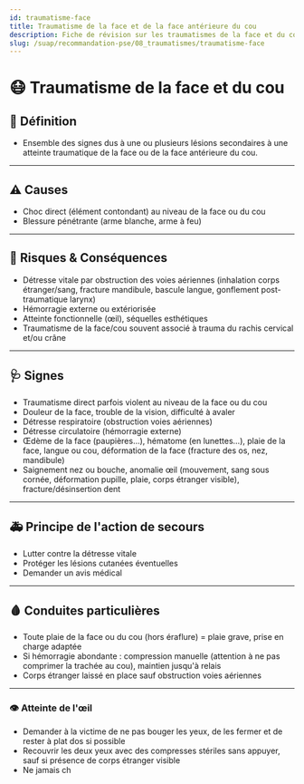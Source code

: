 ---
id: traumatisme-face
title: Traumatisme de la face et de la face antérieure du cou
description: Fiche de révision sur les traumatismes de la face et du cou
slug: /suap/recommandation-pse/08_traumatismes/traumatisme-face
---


# 😷 Traumatisme de la face et du cou

## 📝 Définition

- Ensemble des signes dus à une ou plusieurs lésions secondaires à une atteinte traumatique de la face ou de la face antérieure du cou.

---

## ⚠️ Causes

- Choc direct (élément contondant) au niveau de la face ou du cou
- Blessure pénétrante (arme blanche, arme à feu)

---

## 🚨 Risques & Conséquences

- Détresse vitale par obstruction des voies aériennes (inhalation corps étranger/sang, fracture mandibule, bascule langue, gonflement post-traumatique larynx)
- Hémorragie externe ou extériorisée
- Atteinte fonctionnelle (œil), séquelles esthétiques
- Traumatisme de la face/cou souvent associé à trauma du rachis cervical et/ou crâne

---

## 🩺 Signes

- Traumatisme direct parfois violent au niveau de la face ou du cou
- Douleur de la face, trouble de la vision, difficulté à avaler
- Détresse respiratoire (obstruction voies aériennes)
- Détresse circulatoire (hémorragie externe)
- Œdème de la face (paupières…), hématome (en lunettes…), plaie de la face, langue ou cou, déformation de la face (fracture des os, nez, mandibule)
- Saignement nez ou bouche, anomalie œil (mouvement, sang sous cornée, déformation pupille, plaie, corps étranger visible), fracture/désinsertion dent

---

## 🚑 Principe de l'action de secours

- Lutter contre la détresse vitale
- Protéger les lésions cutanées éventuelles
- Demander un avis médical

---

## 🩸 Conduites particulières

- Toute plaie de la face ou du cou (hors éraflure) = plaie grave, prise en charge adaptée
- Si hémorragie abondante : compression manuelle (attention à ne pas comprimer la trachée au cou), maintien jusqu'à relais
- Corps étranger laissé en place sauf obstruction voies aériennes

---

### 👁️ Atteinte de l'œil

- Demander à la victime de ne pas bouger les yeux, de les fermer et de rester à plat dos si possible
- Recouvrir les deux yeux avec des compresses stériles sans appuyer, sauf si présence de corps étranger visible
- Ne jamais ch
